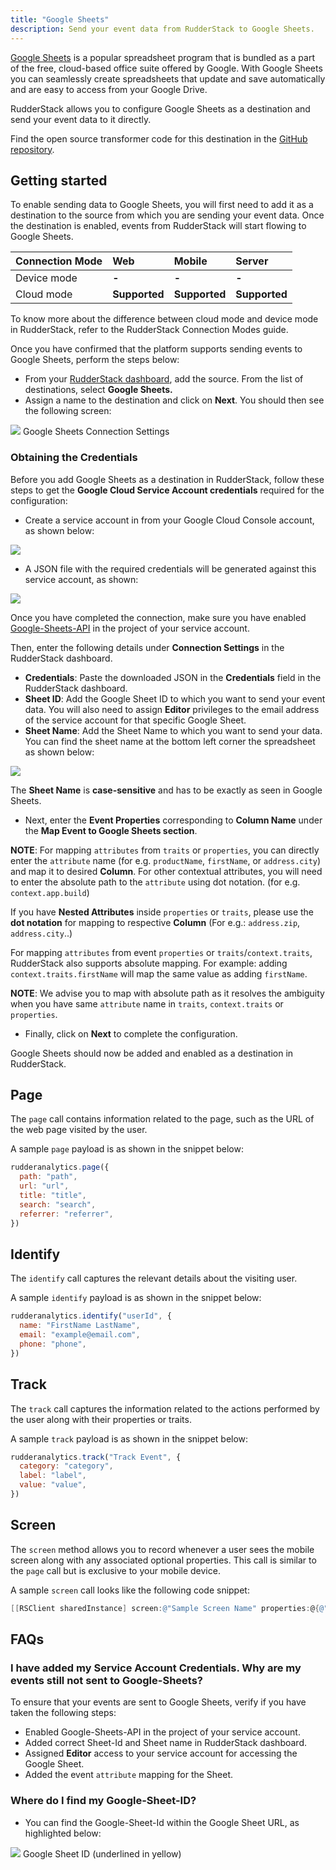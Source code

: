 ```yaml
---
title: "Google Sheets"
description: Send your event data from RudderStack to Google Sheets.
---
```


[Google Sheets](https://www.google.com/sheets/about/) is a popular spreadsheet program that is bundled as a part of the free, cloud-based office suite offered by Google. With Google Sheets you can seamlessly create spreadsheets that update and save automatically and are easy to access from your Google Drive.

RudderStack allows you to configure Google Sheets as a destination and send your event data to it directly.

<div class="infoBlock">
Find the open source transformer code for this destination in the <a href="https://github.com/rudderlabs/rudder-transformer/tree/master/src/v0/destinations/googlesheets">GitHub repository</a>.
</div>

## Getting started

To enable sending data to Google Sheets, you will first need to add it as a destination to the source from which you are sending your event data. Once the destination is enabled, events from RudderStack will start flowing to Google Sheets.

| **Connection Mode** | **Web**       | **Mobile**    | **Server**    |
| :------------------ | :------------ | :------------ | :------------ |
| Device mode         | **-**         | **-**         | **-**         |
| Cloud mode          | **Supported** | **Supported** | **Supported** |

<div class="infoBlock">
To know more about the difference between cloud mode and device mode in RudderStack, refer to the <Link to="/destinations/rudderstack-connection-modes/">RudderStack Connection Modes</Link> guide.
</div>

Once you have confirmed that the platform supports sending events to Google Sheets, perform the steps below:

- From your [RudderStack dashboard](https://app.rudderstack.com/), add the source. From the list of destinations, select **Google Sheets.**
- Assign a name to the destination and click on **Next**. You should then see the following screen:

<img src="../../assets/google-sheets-config.png" />
<span class="imageTitle">Google Sheets Connection Settings</span>

### **Obtaining the Credentials**

Before you add Google Sheets as a destination in RudderStack, follow these steps to get the **Google Cloud Service Account credentials** required for the configuration:

- Create a service account in from your Google Cloud Console account, as shown below:

<img src="../../assets/image (84) (1) (1).png" />

- A JSON file with the required credentials will be generated against this service account, as shown:

<img src="../../assets/image (83).png" />

<div class="warningBlock">

Once you have completed the connection, make sure you have enabled [Google-Sheets-API](https://console.cloud.google.com/apis/library/sheets.googleapis.com?q=sheets&id=739c20c5-5641-41e8-a938-e55ddc082ad1&project=rudder-integration&supportedpurview=project) in the project of your service account.

</div>

Then, enter the following details under **Connection Settings** in the RudderStack dashboard.

- **Credentials**: Paste the downloaded JSON in the **Credentials** field in the RudderStack dashboard.
- **Sheet ID**: Add the Google Sheet ID to which you want to send your event data. You will also need to assign **Editor** privileges to the email address of the service account for that specific Google Sheet.
- **Sheet Name**: Add the Sheet Name to which you want to send your data. You can find the sheet name at the bottom left corner the spreadsheet as shown below:

<img src="../../assets/image (85).png" />

<div class="warningBlock">

The **Sheet Name** is **case-sensitive** and has to be exactly as seen in Google Sheets.

</div>

- Next, enter the **Event Properties** corresponding to **Column Name** under the **Map Event to Google Sheets section**.

**NOTE**: For mapping `attributes` from `traits` or `properties`,
you can directly enter the `attribute` name \(for e.g. `productName`,
`firstName`, or `address.city`\) and map it to desired **Column**. For other
contextual attributes, you will need to enter the absolute path to the
`attribute` using dot notation. \(for e.g. `context.app.build`\)

<div class="warningBlock">

If you have **Nested Attributes** inside `properties` or `traits`, please use the **dot notation** for mapping to respective **Column** \(For e.g.: `address.zip`, `address.city`..\)

</div>

<div class="infoBlock">

For mapping `attributes` from event `properties` or `traits`/`context.traits`, RudderStack also supports absolute mapping. For example: adding `context.traits.firstName` will map the same value as adding `firstName`.

**NOTE**: We advise you to map with absolute path as it resolves
the ambiguity when you have same `attribute` name in `traits`, `context.traits`
or `properties`.

</div>

- Finally, click on **Next** to complete the configuration.

Google Sheets should now be added and enabled as a destination in RudderStack.

## Page

The `page` call contains information related to the page, such as the URL of the web page visited by the user.

A sample `page` payload is as shown in the snippet below:

```javascript
rudderanalytics.page({
  path: "path",
  url: "url",
  title: "title",
  search: "search",
  referrer: "referrer",
})
```

## Identify

The `identify` call captures the relevant details about the visiting user.

A sample `identify` payload is as shown in the snippet below:

```javascript
rudderanalytics.identify("userId", {
  name: "FirstName LastName",
  email: "example@email.com",
  phone: "phone",
})
```

## Track

The `track` call captures the information related to the actions performed by the user along with their properties or traits.

A sample `track` payload is as shown in the snippet below:

```javascript
rudderanalytics.track("Track Event", {
  category: "category",
  label: "label",
  value: "value",
})
```

## Screen

The `screen` method allows you to record whenever a user sees the mobile screen along with any associated optional properties. This call is similar to the `page` call but is exclusive to your mobile device.

A sample `screen` call looks like the following code snippet:

```objectivec
[[RSClient sharedInstance] screen:@"Sample Screen Name" properties:@{@"prop_key" : @"prop_value"}];
```

## FAQs

### I have added my Service Account Credentials. Why are my events still not sent to Google-Sheets?

To ensure that your events are sent to Google Sheets, verify if you have taken the following steps:

- Enabled Google-Sheets-API in the project of your service account.
- Added correct Sheet-Id and Sheet name in RudderStack dashboard.
- Assigned **Editor** access to your service account for accessing the Google Sheet.
- Added the event `attribute` mapping for the Sheet.

### Where do I find my Google-Sheet-ID?

- You can find the Google-Sheet-Id within the Google Sheet URL, as highlighted below:

<img src="../../assets/Google-Sheet-ID.png" />
<span class="imageTitle">Google Sheet ID (underlined in yellow)</span>


